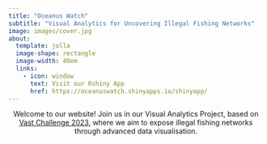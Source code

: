 ```yaml
---
title: "Oceanus Watch"
subtitle: "Visual Analytics for Uncovering Illegal Fishing Networks"
image: images/cover.jpg
about:
  template: jolla
  image-shape: rectangle
  image-width: 40em
  links:
    - icon: window
      text: Visit our Rshiny App
      href: https://oceanuswatch.shinyapps.io/shinyapp/
---
```


<center>Welcome to our website! Join us in our Visual Analytics Project, based on [Vast Challenge 2023](https://vast-challenge.github.io/2023/MC2.html), where we aim to expose illegal fishing networks through advanced data visualisation.</center>
